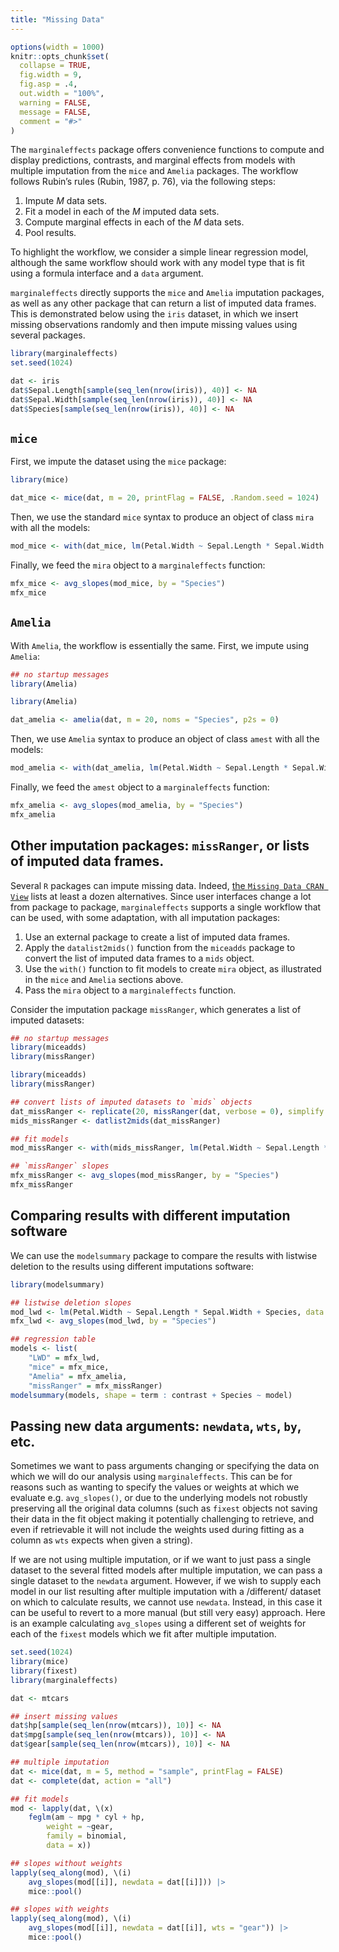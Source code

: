 ```yaml
---
title: "Missing Data"
---
```


```r
options(width = 1000)
knitr::opts_chunk$set(
  collapse = TRUE,
  fig.width = 9,
  fig.asp = .4,
  out.width = "100%",
  warning = FALSE,
  message = FALSE,
  comment = "#>"
)
```

The `marginaleffects` package offers convenience functions to compute and display predictions, contrasts, and marginal effects from models with multiple imputation from the `mice` and `Amelia` packages. The workflow follows Rubin's rules (Rubin, 1987, p. 76), via the following steps:

1. Impute $M$ data sets.
2. Fit a model in each of the $M$ imputed data sets.
3. Compute marginal effects in each of the $M$ data sets.
4. Pool results.

To highlight the workflow, we consider a simple linear regression model, although the same workflow should work with any model type that is fit using a formula interface and a `data` argument.

`marginaleffects` directly supports the `mice` and `Amelia` imputation packages, as well as any other package that can return a list of imputed data frames. This is demonstrated below using the `iris` dataset, in which we insert missing observations randomly and then impute missing values using several packages.

```r
library(marginaleffects)
set.seed(1024)

dat <- iris
dat$Sepal.Length[sample(seq_len(nrow(iris)), 40)] <- NA
dat$Sepal.Width[sample(seq_len(nrow(iris)), 40)] <- NA
dat$Species[sample(seq_len(nrow(iris)), 40)] <- NA
```

## `mice`

First, we impute the dataset using the `mice` package:

```r
library(mice)

dat_mice <- mice(dat, m = 20, printFlag = FALSE, .Random.seed = 1024)
```

Then, we use the standard `mice` syntax to produce an object of class `mira` with all the models:

```r
mod_mice <- with(dat_mice, lm(Petal.Width ~ Sepal.Length * Sepal.Width + Species))
```

Finally, we feed the `mira` object to a `marginaleffects` function:

```r
mfx_mice <- avg_slopes(mod_mice, by = "Species")
mfx_mice
```

## `Amelia`

With `Amelia`, the workflow is essentially the same. First, we impute using `Amelia`:

```r
## no startup messages
library(Amelia)
```
```r
library(Amelia)

dat_amelia <- amelia(dat, m = 20, noms = "Species", p2s = 0)
```

Then, we use `Amelia` syntax to produce an object of class `amest` with all the models:

```r
mod_amelia <- with(dat_amelia, lm(Petal.Width ~ Sepal.Length * Sepal.Width + Species))
```

Finally, we feed the `amest` object to a `marginaleffects` function:

```r
mfx_amelia <- avg_slopes(mod_amelia, by = "Species")
mfx_amelia
```

## Other imputation packages: `missRanger`, or lists of imputed data frames.

Several `R` packages can impute missing data. Indeed, [the `Missing Data CRAN View`](https://cran.r-project.org/web/views/MissingData.html) lists at least a dozen alternatives. Since user interfaces change a lot from package to package, `marginaleffects` supports a single workflow that can be used, with some adaptation, with all imputation packages:

1. Use an external package to create a list of imputed data frames.
2. Apply the `datalist2mids()` function from the `miceadds` package to convert the list of imputed data frames to a `mids` object.
3. Use the `with()` function to fit models to create `mira` object, as illustrated in the `mice` and `Amelia` sections above.
4. Pass the `mira` object to a `marginaleffects` function.
   
Consider the imputation package `missRanger`, which generates a list of imputed datasets:

```r
## no startup messages
library(miceadds)
library(missRanger)
```

```r
library(miceadds)
library(missRanger)

## convert lists of imputed datasets to `mids` objects
dat_missRanger <- replicate(20, missRanger(dat, verbose = 0), simplify = FALSE)
mids_missRanger <- datlist2mids(dat_missRanger)

## fit models
mod_missRanger <- with(mids_missRanger, lm(Petal.Width ~ Sepal.Length * Sepal.Width + Species))

## `missRanger` slopes
mfx_missRanger <- avg_slopes(mod_missRanger, by = "Species")
mfx_missRanger
```

## Comparing results with different imputation software

We can use the `modelsummary` package to compare the results with listwise deletion to the results using different imputations software:

```r
library(modelsummary)

## listwise deletion slopes
mod_lwd <- lm(Petal.Width ~ Sepal.Length * Sepal.Width + Species, data = dat)
mfx_lwd <- avg_slopes(mod_lwd, by = "Species")

## regression table
models <- list(
    "LWD" = mfx_lwd,
    "mice" = mfx_mice,
    "Amelia" = mfx_amelia,
    "missRanger" = mfx_missRanger)
modelsummary(models, shape = term : contrast + Species ~ model)
```


## Passing new data arguments: `newdata`, `wts`, `by`, etc.

Sometimes we want to pass arguments changing or specifying the data on which we will do our analysis using `marginaleffects`. This can be for reasons such as wanting to specify the values or weights at which we evaluate e.g. `avg_slopes()`, or due to the underlying models not robustly preserving all the original data columns (such as `fixest` objects not saving their data in the fit object making it potentially challenging to retrieve, and even if retrievable it will not include the weights used during fitting as a column as `wts` expects when given a string).

If we are not using multiple imputation, or if we want to just pass a single dataset to the several fitted models after multiple imputation, we can pass a single dataset to the `newdata` argument. However, if we wish to supply each model in our list resulting after multiple imputation with a /different/ dataset on which to calculate results, we cannot use `newdata`. Instead, in this case it can be useful to revert to a more manual (but still very easy) approach. Here is an example calculating `avg_slopes` using a different set of weights for each of the `fixest` models which we fit after multiple imputation.

```r
set.seed(1024)
library(mice)
library(fixest)
library(marginaleffects)

dat <- mtcars

## insert missing values
dat$hp[sample(seq_len(nrow(mtcars)), 10)] <- NA
dat$mpg[sample(seq_len(nrow(mtcars)), 10)] <- NA
dat$gear[sample(seq_len(nrow(mtcars)), 10)] <- NA

## multiple imputation
dat <- mice(dat, m = 5, method = "sample", printFlag = FALSE)
dat <- complete(dat, action = "all")

## fit models
mod <- lapply(dat, \(x) 
    feglm(am ~ mpg * cyl + hp,
        weight = ~gear,
        family = binomial,
        data = x))

## slopes without weights
lapply(seq_along(mod), \(i) 
    avg_slopes(mod[[i]], newdata = dat[[i]])) |>
    mice::pool()

## slopes with weights
lapply(seq_along(mod), \(i) 
    avg_slopes(mod[[i]], newdata = dat[[i]], wts = "gear")) |>
    mice::pool()
```
